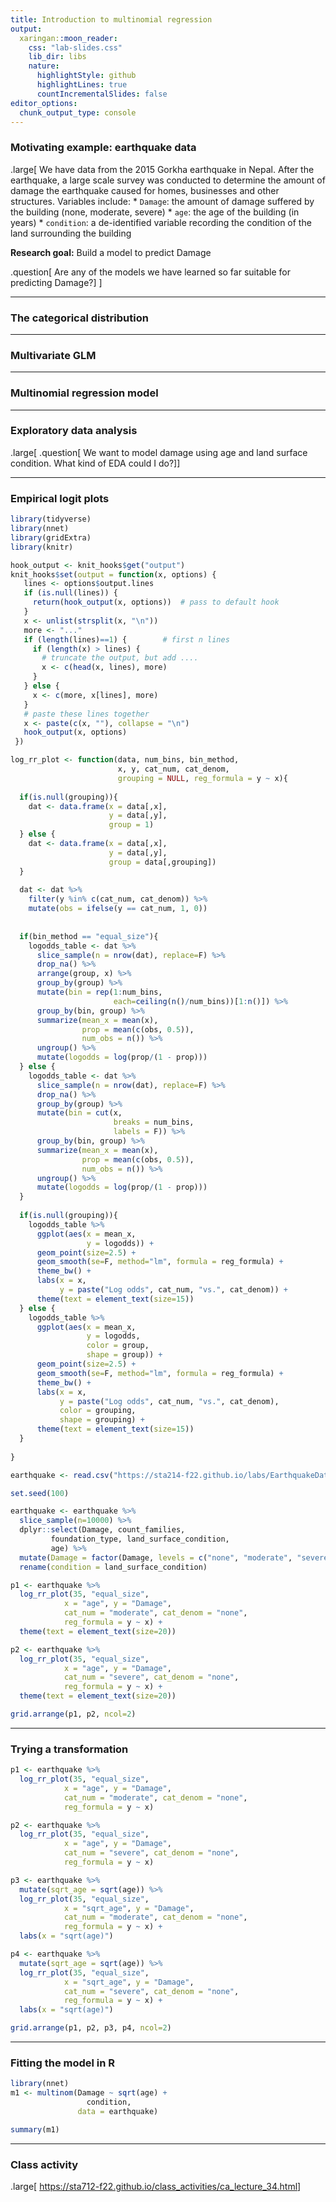 ```yaml
---
title: Introduction to multinomial regression
output:
  xaringan::moon_reader:
    css: "lab-slides.css"
    lib_dir: libs
    nature:
      highlightStyle: github
      highlightLines: true
      countIncrementalSlides: false
editor_options: 
  chunk_output_type: console
---
```


### Motivating example: earthquake data

.large[
We have data from the 2015 Gorkha earthquake in Nepal. After the earthquake, a large scale survey was conducted to determine the amount of damage the earthquake caused for homes, businesses and other structures. Variables include:
* `Damage`: the amount of damage suffered by the building (none, moderate, severe)
* `age`: the age of the building (in years)
* `condition`: a de-identified variable recording the condition of the land surrounding the building

**Research goal:** Build a model to predict Damage

.question[
Are any of the models we have learned so far suitable for predicting Damage?
]
]

---

### The categorical distribution

---

### Multivariate GLM

---

### Multinomial regression model

---

### Exploratory data analysis

.large[
.question[
We want to model damage using age and land surface condition. What kind of EDA could I do?
]
]

---

### Empirical logit plots

```r
library(tidyverse)
library(nnet)
library(gridExtra)
library(knitr)

hook_output <- knit_hooks$get("output")
knit_hooks$set(output = function(x, options) {
   lines <- options$output.lines
   if (is.null(lines)) {
     return(hook_output(x, options))  # pass to default hook
   }
   x <- unlist(strsplit(x, "\n"))
   more <- "..."
   if (length(lines)==1) {        # first n lines
     if (length(x) > lines) {
       # truncate the output, but add ....
       x <- c(head(x, lines), more)
     }
   } else {
     x <- c(more, x[lines], more)
   }
   # paste these lines together
   x <- paste(c(x, ""), collapse = "\n")
   hook_output(x, options)
 })

log_rr_plot <- function(data, num_bins, bin_method,
                        x, y, cat_num, cat_denom,
                        grouping = NULL, reg_formula = y ~ x){
  
  if(is.null(grouping)){
    dat <- data.frame(x = data[,x], 
                      y = data[,y],
                      group = 1)
  } else {
    dat <- data.frame(x = data[,x], 
                      y = data[,y],
                      group = data[,grouping])
  }
  
  dat <- dat %>%
    filter(y %in% c(cat_num, cat_denom)) %>%
    mutate(obs = ifelse(y == cat_num, 1, 0))
  
  
  if(bin_method == "equal_size"){
    logodds_table <- dat %>%
      slice_sample(n = nrow(dat), replace=F) %>%
      drop_na() %>%
      arrange(group, x) %>%
      group_by(group) %>%
      mutate(bin = rep(1:num_bins,
                       each=ceiling(n()/num_bins))[1:n()]) %>%
      group_by(bin, group) %>%
      summarize(mean_x = mean(x),
                prop = mean(c(obs, 0.5)),
                num_obs = n()) %>%
      ungroup() %>%
      mutate(logodds = log(prop/(1 - prop)))
  } else {
    logodds_table <- dat %>%
      slice_sample(n = nrow(dat), replace=F) %>%
      drop_na() %>%
      group_by(group) %>%
      mutate(bin = cut(x, 
                       breaks = num_bins,
                       labels = F)) %>%
      group_by(bin, group) %>%
      summarize(mean_x = mean(x),
                prop = mean(c(obs, 0.5)),
                num_obs = n()) %>%
      ungroup() %>%
      mutate(logodds = log(prop/(1 - prop)))
  }
  
  if(is.null(grouping)){
    logodds_table %>%
      ggplot(aes(x = mean_x,
                 y = logodds)) +
      geom_point(size=2.5) +
      geom_smooth(se=F, method="lm", formula = reg_formula) +
      theme_bw() +
      labs(x = x,
           y = paste("Log odds", cat_num, "vs.", cat_denom)) +
      theme(text = element_text(size=15))
  } else {
    logodds_table %>%
      ggplot(aes(x = mean_x,
                 y = logodds,
                 color = group,
                 shape = group)) +
      geom_point(size=2.5) +
      geom_smooth(se=F, method="lm", formula = reg_formula) +
      theme_bw() +
      labs(x = x,
           y = paste("Log odds", cat_num, "vs.", cat_denom),
           color = grouping,
           shape = grouping) +
      theme(text = element_text(size=15))
  }
  
}

earthquake <- read.csv("https://sta214-f22.github.io/labs/EarthquakeData.csv")

set.seed(100)

earthquake <- earthquake %>%
  slice_sample(n=10000) %>%
  dplyr::select(Damage, count_families, 
         foundation_type, land_surface_condition, 
         age) %>%
  mutate(Damage = factor(Damage, levels = c("none", "moderate", "severe"))) %>%
  rename(condition = land_surface_condition)

p1 <- earthquake %>%
  log_rr_plot(35, "equal_size", 
            x = "age", y = "Damage", 
            cat_num = "moderate", cat_denom = "none", 
            reg_formula = y ~ x) +
  theme(text = element_text(size=20))

p2 <- earthquake %>%
  log_rr_plot(35, "equal_size", 
            x = "age", y = "Damage", 
            cat_num = "severe", cat_denom = "none", 
            reg_formula = y ~ x) +
  theme(text = element_text(size=20))

grid.arrange(p1, p2, ncol=2)
```

---

### Trying a transformation

```r
p1 <- earthquake %>%
  log_rr_plot(35, "equal_size", 
            x = "age", y = "Damage", 
            cat_num = "moderate", cat_denom = "none", 
            reg_formula = y ~ x) 

p2 <- earthquake %>%
  log_rr_plot(35, "equal_size", 
            x = "age", y = "Damage", 
            cat_num = "severe", cat_denom = "none", 
            reg_formula = y ~ x)

p3 <- earthquake %>%
  mutate(sqrt_age = sqrt(age)) %>%
  log_rr_plot(35, "equal_size", 
            x = "sqrt_age", y = "Damage", 
            cat_num = "moderate", cat_denom = "none", 
            reg_formula = y ~ x) +
  labs(x = "sqrt(age)")

p4 <- earthquake %>%
  mutate(sqrt_age = sqrt(age)) %>%
  log_rr_plot(35, "equal_size", 
            x = "sqrt_age", y = "Damage", 
            cat_num = "severe", cat_denom = "none", 
            reg_formula = y ~ x) +
  labs(x = "sqrt(age)")

grid.arrange(p1, p2, p3, p4, ncol=2)
```

---

### Fitting the model in R

```r
library(nnet)
m1 <- multinom(Damage ~ sqrt(age) + 
                 condition, 
               data = earthquake)
```

```r
summary(m1)
```

---

### Class activity

.large[
[https://sta712-f22.github.io/class_activities/ca_lecture_34.html](https://sta712-f22.github.io/class_activities/ca_lecture_34.html)
]